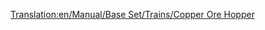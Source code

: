[[Translation:en/Manual/Base Set/Trains/Copper Ore Hopper]]
{{es/Vagones|Imagen=[[File:en/Copperorehopper.png]]
|Nombre=Vagoneta de Mineral de Cobre
|PrecioNormal=2.096 € (1.048 £)
|PesoNormal=19 / 49 t
|CapacidadNormal=30 t de mineral de cobre
|PrecioMono="
|PesoMono=19 / 54 t
|CapacidadMono=35 t de mineral de cobre
|PrecioMag="
|PesoMag=19 / 56 t
|CapacidadMag=37 t de mineral de cobre
|Descripción=Las '''vagonetas de mineral de cobre''' transportan [[es/Manual/Base Set/Cargos/Mineral de cobre|cobre]] de las [[es/Minas de cobre|minas de cobre]] a las [[es/Manual/Base Set/Industries/Fábrica|fábricas]] en el clima [[es/Manual/Clima#subtropical|subtropical]].
}}